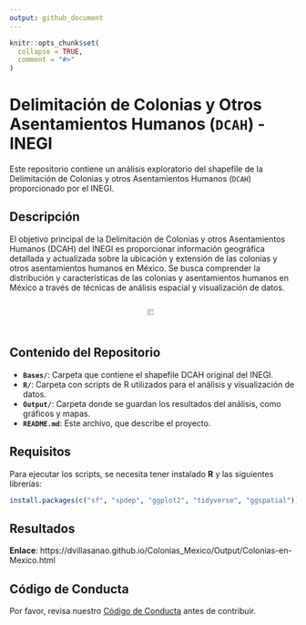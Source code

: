 ```yaml
---
output: github_document
---
```


<!-- README.md is generated from README.Rmd. Please edit that file -->

```r
knitr::opts_chunk$set(
  collapse = TRUE,
  comment = "#>"
)
```

# Delimitación de Colonias y Otros Asentamientos Humanos (`DCAH`) - INEGI  

Este repositorio contiene un análisis exploratorio del shapefile de la Delimitación de Colonias y otros Asentamientos Humanos (`DCAH`) proporcionado por el INEGI.  

## Descripción

El objetivo principal de la Delimitación de Colonias y otros Asentamientos Humanos (DCAH) del INEGI es proporcionar información geográfica detallada y actualizada sobre la ubicación y extensión de las colonias y otros asentamientos humanos en México. Se busca comprender la distribución y características de las colonias y asentamientos humanos en México a través de técnicas de análisis espacial y visualización de datos.

<div style="display: flex; justify-content: center; gap: 10px;">

<img src="Output/CDMX_OSM.png" width="70%" style="margin: 1px;">

</div>


## Contenido del Repositorio

* **`Bases/`**: Carpeta que contiene el shapefile DCAH original del INEGI.
* **`R/`**: Carpeta con scripts de R utilizados para el análisis y visualización de datos.
* **`Output/`**: Carpeta donde se guardan los resultados del análisis, como gráficos y mapas.
* **`README.md`**: Este archivo, que describe el proyecto.  


## Requisitos

Para ejecutar los scripts, se necesita tener instalado **R** y las siguientes librerías:

``` r
install.packages(c("sf", "spdep", "ggplot2", "tidyverse", "ggspatial"))
```

## Resultados

**Enlace**: https://dvillasanao.github.io/Colonias_Mexico/Output/Colonias-en-Mexico.html

## Código de Conducta

Por favor, revisa nuestro [Código de Conducta](CODE_OF_CONDUCT.md) antes de contribuir.

